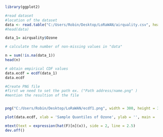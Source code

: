 
```r

library(ggplot2)

#read dataset
#location of the dataset
data <- read.table("C:/Users/Robin/Desktop/LoRaWAN/airquality.csv", header = FALSE, sep = ",")
#head(data)

data_1= airquality$Ozone

# calculate the number of non-missing values in "data"

n = sum(!is.na(data_1))
head(n)

# obtain empirical CDF values
data.ecdf = ecdf(data_1)
data.ecdf

#Create PNG file 
#first we need to set the path ex. ("Path address/name.png" )
#mention the resultion of the file


png("C:/Users/Robin/Desktop/LoRaWAN/ecdf1.png", width = 300, height = 300, units = "px", bg = "white")

plot(data.ecdf, xlab = 'Sample Quantiles of Ozone', ylab = '', main = 'ECDF\nOzone Pollution in New York')

mtext(text = expression(hat(F)[n](x)), side = 2, line = 2.5)
dev.off()


```

